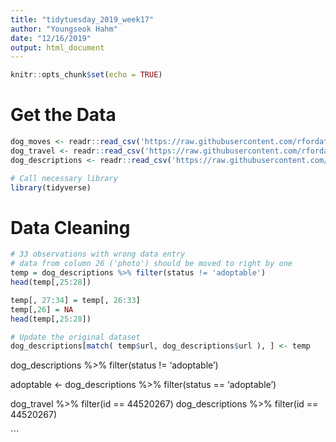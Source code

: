 ```yaml
---
title: "tidytuesday_2019_week17"
author: "Youngseok Hahm"
date: "12/16/2019"
output: html_document
---
```


```r
knitr::opts_chunk$set(echo = TRUE)
```

# Get the Data
```r
dog_moves <- readr::read_csv('https://raw.githubusercontent.com/rfordatascience/tidytuesday/master/data/2019/2019-12-17/dog_moves.csv')
dog_travel <- readr::read_csv('https://raw.githubusercontent.com/rfordatascience/tidytuesday/master/data/2019/2019-12-17/dog_travel.csv')
dog_descriptions <- readr::read_csv('https://raw.githubusercontent.com/rfordatascience/tidytuesday/master/data/2019/2019-12-17/dog_descriptions.csv')
```


```r
# Call necessary library
library(tidyverse)
```


# Data Cleaning
```r
# 33 observations with wrong data entry
# data from column 26 ('photo') should be moved to right by one
temp = dog_descriptions %>% filter(status != 'adoptable')
head(temp[,25:28])

temp[, 27:34] = temp[, 26:33]
temp[,26] = NA
head(temp[,25:28])

# Update the original dataset
dog_descriptions[match( temp$url, dog_descriptions$url ), ] <- temp
```




dog_descriptions %>% filter(status != 'adoptable') 


adoptable <- dog_descriptions %>% filter(status == 'adoptable')


dog_travel %>% filter(id == 44520267)
dog_descriptions %>% filter(id == 44520267)

```
